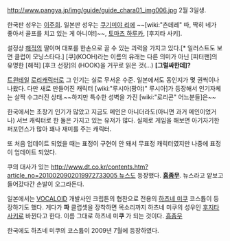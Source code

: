 http://www.pangya.jp/img/guide/guide_chara01_img006.jpg
2월 3일생.

한국판 성우는 [[이주희]]. 일본판 성우는 [[쿠기미야 리에]] ~~[wiki:"츤데레" 따, 딱히 네가 좋아서 골프를 치고 있는 게 아니야!]~~, [[토마츠 하루카]], [후지타 사키].

설정상 [[해적]]의 딸이며 대포를 한손으로 끌 수 있는 괴력을 가지고 있다.[* 일러스트도 보면 클럽이 모닝스타다.] [쿠](KOOH)라는 이름의 유래는 다른 의미가 아닌 [피터팬]의 유명한 [해적] [후크 선장]의 (HOOK)을 거꾸로 읽은 것(...) '''[그럴싸한데]?'''

[[트윈테일]] [[로리]]캐릭터로 그 인기는 실로 무서운 수준. 일본에서도 동인지가 몇 권씩이나 나왔다. 다만 새로 만들어진 캐릭터 [wiki:"루시아(팡야)" 루시아]가 등장해서 인기자체는 살짝 수그러진 상태.~~하지만 특수한 성벽을 가진 [wiki:"로리콘" 어느분들]은~~

한국에서는 초창기 인기가 많았고 지금도 메인은 아니더라도(아니면 과거 메인이었거나) 서브 캐릭터로 한 둘은 가지고 있는 유저가 많다. 실제로 게임을 해보면 아기자기한 퍼포먼스가 많아 꽤나 재미를 주는 캐릭터.

또 처음 업데이트 되었을 때는 표정이 구현이 안 돼서 무표정 캐릭터였지만 나중에 표정이 업데이트 되었다.

쿠의 대사가 있는 [[http://www.dt.co.kr/contents.htm?article_no=2010020902019972733005 뉴스]]도 등장했다. '''[[흠좀무]]'''. 뉴스라고 얕보고 들어갔다간 손발이 오그라든다.

일본에서는 [[VOCALOID]] 개발사인 크립튼의 협찬으로 전용의 [[하츠네 미쿠]] 코스튬이 등장하기도 했다. 게다가 '''파''' 클럽셋을 장착하면 목소리까지 하츠네 미쿠의 성우인 [[후지타 사키]]로 바뀐다고 한다. 이름 그대로 하츠네 미'''쿠''' 가 되는 것이다. [[흠좀무]]

한국에도 하츠네 미쿠의 코스튬이 2009년 7월에 등장하였다.

